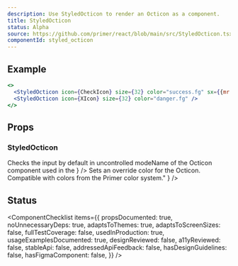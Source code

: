 ```yaml
---
description: Use StyledOcticon to render an Octicon as a component.
title: StyledOcticon
status: Alpha
source: https://github.com/primer/react/blob/main/src/StyledOcticon.tsx
componentId: styled_octicon
---
```


## Example

```jsx live
<>
  <StyledOcticon icon={CheckIcon} size={32} color="success.fg" sx={{mr: 2}} />
  <StyledOcticon icon={XIcon} size={32} color="danger.fg" />
</>
```

## Props

### StyledOcticon

<PropsTable>
  <PropsTableRow
    name="ariaLabel"
    type="string"
    description="Specifies the aria-label attribute, which is read verbatim by screen readers "
  />
  <PropsTableRow
    name="icon"
    type="Component"
    description={
      <>
        Checks the input by default in uncontrolled modeName of the <Link href="https://primer.style/octicons/">Octicon component</Link> used in the 
      </>
    }
  />
  <PropsTableRow
    name="color"
    type="string"
    description={
      <>
        Sets an override color for the Octicon. Compatible with colors from the <Link href="https://primer.style/primitives/colors">Primer color system</Link>." 
      </>  
    }
  />
  <PropsTableRow
    name="size"
    defaultValue="16"
    type="number"
    description="Sets the uniform `width` and `height` of the SVG element"    
  />
  <PropsTableRow 
    name="verticalAlign"
    defaultValue="text-bottom"
    type="string"
    description="Sets the `vertical-align` CSS property"
  />
  <PropsTableSxRow />

</PropsTable>

## Status

<ComponentChecklist
  items={{
    propsDocumented: true,
    noUnnecessaryDeps: true,
    adaptsToThemes: true,
    adaptsToScreenSizes: false,
    fullTestCoverage: false,
    usedInProduction: true,
    usageExamplesDocumented: true,
    designReviewed: false,
    a11yReviewed: false,
    stableApi: false,
    addressedApiFeedback: false,
    hasDesignGuidelines: false,
    hasFigmaComponent: false,
  }}
/>
